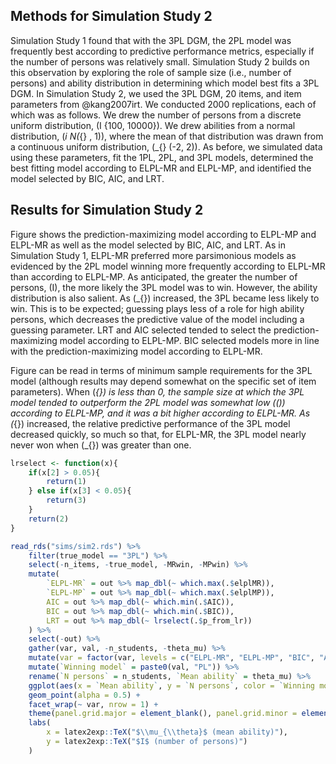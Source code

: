 ## Methods for Simulation Study 2

Simulation Study 1 found that with the 3PL DGM, the 2PL model was frequently best according to predictive performance metrics, especially if the number of persons was relatively small. Simulation Study 2 builds on this observation by exploring the role of sample size (i.e., number of persons) and ability distribution in determining which model best fits a 3PL DGM. In Simulation Study 2, we used the 3PL DGM, 20 items, and item parameters from @kang2007irt. We conducted 2000 replications, each of which was as follows. We drew the number of persons from a discrete uniform distribution, \(I \sim \text{unif}\{100, 10000\}\). We drew abilities from a normal distribution, \(\theta_i \sim N(\mu_{\theta} , 1)\), where the mean of that distribution was drawn from a continuous uniform distribution, \(\mu_{\theta} \sim \text{unif}(-2, 2)\). As before, we simulated data using these parameters, fit the 1PL, 2PL, and 3PL models, determined the best fitting model according to ELPL-MR and ELPL-MP, and identified the model selected by BIC, AIC, and LRT.

## Results for Simulation Study 2

Figure \ref{fig:results4b} shows the prediction-maximizing model according to ELPL-MP and ELPL-MR as well as the model selected by BIC, AIC, and LRT. As in Simulation Study 1, ELPL-MR preferred more parsimonious models as evidenced by the 2PL model winning more frequently according to ELPL-MR than according to ELPL-MP. As anticipated, the greater the number of persons, \(I\), the more likely the 3PL model was to win. However, the ability distribution is also salient. As \(\mu_{\theta}\) increased, the 3PL became less likely to win. This is to be expected; guessing plays less of a role for high ability persons, which decreases the predictive value of the model including a guessing parameter. LRT and AIC selected tended to select the prediction-maximizing model according to ELPL-MP. BIC selected models more in line with the prediction-maximizing model according to ELPL-MR.

Figure \ref{fig:results4b} can be read in terms of minimum sample requirements for the 3PL model (although results may depend somewhat on the specific set of item parameters). When \(\mu_{\theta}\) is less than 0, the sample size at which the 3PL model tended to outperform the 2PL model was somewhat low (\(\approx 2000\)) according to ELPL-MP, and it was a bit higher according to ELPL-MR. As \(\mu_{\theta}\) increased, the relative predictive performance of the 3PL model decreased quickly, so much so that, for ELPL-MR, the 3PL model nearly never won when \(\mu_{\theta}\) was greater than one.

```r

lrselect <- function(x){
	if(x[2] > 0.05){
		return(1)
	} else if(x[3] < 0.05){
		return(3)
	}
	return(2)
}

read_rds("sims/sim2.rds") %>%
	filter(true_model == "3PL") %>%
	select(-n_items, -true_model, -MRwin, -MPwin) %>%
	mutate(
		`ELPL-MR` = out %>% map_dbl(~ which.max(.$elplMR)),
		`ELPL-MP` = out %>% map_dbl(~ which.max(.$elplMP)),
		AIC = out %>% map_dbl(~ which.min(.$AIC)),
		BIC = out %>% map_dbl(~ which.min(.$BIC)),
		LRT = out %>% map_dbl(~ lrselect(.$p_from_lr))
	) %>% 
	select(-out) %>% 
	gather(var, val, -n_students, -theta_mu) %>% 
	mutate(var = factor(var, levels = c("ELPL-MR", "ELPL-MP", "BIC", "AIC", "LRT"))) %>% 
	mutate(`Winning model` = paste0(val, "PL")) %>%
	rename(`N persons` = n_students, `Mean ability` = theta_mu) %>% 
	ggplot(aes(x = `Mean ability`, y = `N persons`, color = `Winning model`)) +
	geom_point(alpha = 0.5) +
	facet_wrap(~ var, nrow = 1) +
	theme(panel.grid.major = element_blank(), panel.grid.minor = element_blank()) + 
	labs(
		x = latex2exp::TeX("$\\mu_{\\theta}$ (mean ability)"),
		y = latex2exp::TeX("$I$ (number of persons)")
	)
```
